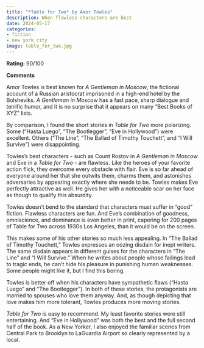 ```yaml
---
title: "*Table for Two* by Amor Towles"
description: When flawless characters are best
date: 2024-05-17
categories:
- fiction
- new york city
image: table_for_two.jpg
---
```


**Rating:** 90/100

**Comments**

Amor Towles is best known for *A Gentleman in Moscow*, the fictional account of a Russian aristocrat imprisoned in a high-end hotel by the Bolsheviks. *A Gentleman in Moscow* has a fast pace, sharp dialogue and terrific humor, and it is no surprise that it appears on many “Best Books of XYZ” lists.

By comparison, I found the short stories in *Table for Two* more polarizing. Some (“Hasta Luego”, “The Bootlegger”, “Eve in Hollywood”) were excellent. Others (“The Line”, “The Ballad of Timothy Touchett”, and “I Will Survive”) were disappointing.

Towles’s best characters - such as Count Rostov in *A Gentleman in Moscow* and Eve in a *Table for Two* - are flawless. Like the heroes of your favorite action flick, they overcome every obstacle with flair. Eve is so far ahead of everyone around her that she outwits them, charms them, and astonishes adversaries by appearing exactly where she needs to be. Towles makes Eve perfectly attractive as well. He gives her with a noticeable scar on her face as though to qualify this absurdity.

Towles doesn’t bend to the standard that characters must suffer in “good” fiction. Flawless characters are fun. And Eve’s combination of goodness, omniscience, and dominance is even better in print, capering for 200 pages of Table for Two across 1930s Los Angeles, than it would be on the screen. 

This makes some of his other stories so much less appealing. In “The Ballad of Timothy Touchett,” Towles expresses an oozing disdain for inept writers. The same disdain appears in different guises for the characters in “The Line” and “I Will Survive.” When he writes about people whose failings lead to tragic ends, he can’t hide his pleasure in punishing human weaknesses. Some people might like it, but I find this boring.

Towles is better off when his characters have sympathetic flaws (“Hasta Luego” and “The Bootlegger”). In both of these stories, the protagonists are married to spouses who love them anyway. And, as though depicting that love makes him more tolerant, Towles produces more moving stories.

*Table for Two* is easy to recommend. My least favorite stories were still entertaining. And “Eve in Hollywood” was both the best and the full second half of the book. As a New Yorker, I also enjoyed the familiar scenes from Central Park to Brooklyn to LaGuardia Airport so clearly represented by a local.